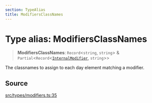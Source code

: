 ```yaml
---
section: TypeAlias
title: ModifiersClassNames
---
```


# Type alias: ModifiersClassNames

> **ModifiersClassNames**: `Record`\<`string`, `string`\> & `Partial`\<`Record`\<[`InternalModifier`](/docs/api/next/type-aliases/InternalModifier.mdx), `string`\>\>

The classnames to assign to each day element matching a modifier.

## Source

[src/types/modifiers.ts:35](https://github.com/gpbl/react-day-picker/blob/45cca307e/src/types/modifiers.ts#L35)
